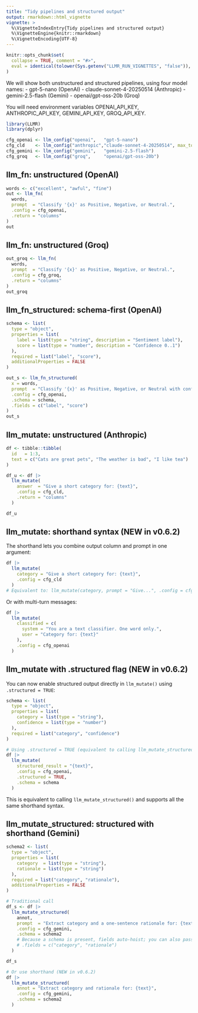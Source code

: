 ```yaml
---
title: "Tidy pipelines and structured output"
output: rmarkdown::html_vignette
vignette: >
  %\VignetteIndexEntry{Tidy pipelines and structured output}
  %\VignetteEngine{knitr::rmarkdown}
  %\VignetteEncoding{UTF-8}
---
```


```r
knitr::opts_chunk$set(
  collapse = TRUE, comment = "#>",
  eval = identical(tolower(Sys.getenv("LLMR_RUN_VIGNETTES", "false")), "true")
)
```

We will show both unstructured and structured pipelines, using four model names:
- gpt-5-nano (OpenAI)
- claude-sonnet-4-20250514 (Anthropic)
- gemini-2.5-flash (Gemini)
- openai/gpt-oss-20b (Groq)

You will need environment variables OPENAI_API_KEY, ANTHROPIC_API_KEY, GEMINI_API_KEY, GROQ_API_KEY.

```r
library(LLMR)
library(dplyr)

cfg_openai <- llm_config("openai",   "gpt-5-nano")
cfg_cld    <- llm_config("anthropic","claude-sonnet-4-20250514", max_tokens = 512)  # avoid warnings; Anthropic requires max_tokens
cfg_gemini <- llm_config("gemini",   "gemini-2.5-flash")
cfg_groq   <- llm_config("groq",     "openai/gpt-oss-20b")
```

## llm_fn: unstructured (OpenAI)
```r
words <- c("excellent", "awful", "fine")
out <- llm_fn(
  words,
  prompt  = "Classify '{x}' as Positive, Negative, or Neutral.",
  .config = cfg_openai,
  .return = "columns"
)
out
```

## llm_fn: unstructured (Groq)
```r
out_groq <- llm_fn(
  words,
  prompt  = "Classify '{x}' as Positive, Negative, or Neutral.",
  .config = cfg_groq,
  .return = "columns"
)
out_groq
```

## llm_fn_structured: schema-first (OpenAI)
```r
schema <- list(
  type = "object",
  properties = list(
    label = list(type = "string", description = "Sentiment label"),
    score = list(type = "number", description = "Confidence 0..1")
  ),
  required = list("label", "score"),
  additionalProperties = FALSE
)

out_s <- llm_fn_structured(
  x = words,
  prompt  = "Classify '{x}' as Positive, Negative, or Neutral with confidence.",
  .config = cfg_openai,
  .schema = schema,
  .fields = c("label", "score")
)
out_s
```

## llm_mutate: unstructured (Anthropic)
```r
df <- tibble::tibble(
  id   = 1:3,
  text = c("Cats are great pets", "The weather is bad", "I like tea")
)

df_u <- df |>
  llm_mutate(
    answer  = "Give a short category for: {text}",
    .config = cfg_cld,
    .return = "columns"
  )

df_u
```

## llm_mutate: shorthand syntax (NEW in v0.6.2)

The shorthand lets you combine output column and prompt in one argument:

```r
df |>
  llm_mutate(
    category = "Give a short category for: {text}",
    .config = cfg_cld
  )
# Equivalent to: llm_mutate(category, prompt = "Give...", .config = cfg_cld)
```

Or with multi-turn messages:

```r
df |>
  llm_mutate(
    classified = c(
      system = "You are a text classifier. One word only.",
      user = "Category for: {text}"
    ),
    .config = cfg_openai
  )
```

## llm_mutate with .structured flag (NEW in v0.6.2)

You can now enable structured output directly in `llm_mutate()` using `.structured = TRUE`:

```r
schema <- list(
  type = "object",
  properties = list(
    category = list(type = "string"),
    confidence = list(type = "number")
  ),
  required = list("category", "confidence")
)

# Using .structured = TRUE (equivalent to calling llm_mutate_structured)
df |>
  llm_mutate(
    structured_result = "{text}",
    .config = cfg_openai,
    .structured = TRUE,
    .schema = schema
  )
```

This is equivalent to calling `llm_mutate_structured()` and supports all the same shorthand syntax.

## llm_mutate_structured: structured with shorthand (Gemini)
```r
schema2 <- list(
  type = "object",
  properties = list(
    category  = list(type = "string"),
    rationale = list(type = "string")
  ),
  required = list("category", "rationale"),
  additionalProperties = FALSE
)

# Traditional call
df_s <- df |>
  llm_mutate_structured(
    annot,
    prompt  = "Extract category and a one-sentence rationale for: {text}",
    .config = cfg_gemini,
    .schema = schema2
    # Because a schema is present, fields auto-hoist; you can also pass:
    # .fields = c("category", "rationale")
  )

df_s

# Or use shorthand (NEW in v0.6.2)
df |>
  llm_mutate_structured(
    annot = "Extract category and rationale for: {text}",
    .config = cfg_gemini,
    .schema = schema2
  )
```
